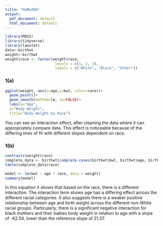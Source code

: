 ```yaml
---
title: "HwMod08"
output:
  pdf_document: default
  html_document: default
---
```


```r
library(MASS)
library(tidyverse)
library(lawstat)
data<-birthwt
weight<-birthwt
weight$race <- factor(weight$race,
                       levels = c(1, 2, 3),
                       labels = c("White", "Black", "Other"))
```

### 1(a)

```r
ggplot(weight, aes(x=age,y=bwt, color=race))+
  geom_point()+
  geom_smooth(method=lm, se=FALSE)+
  labs(x="Age",
  y="Body Weight",
  title="Body Weight by Race")
```

You can see an interaction effect, after cleaning the data where it can appropriately compare data. This effect is noticeable because of the differing lines of fit with different slopes dependent on race.

### 1(b)

```r
contrasts(weight$race)
complete_data <- birthwt[complete.cases(birthwt$bwt, birthwt$age, birthwt$race), ]
table(complete_data$race)
```

```r
model <- lm(bwt ~ age * race, data = weight)
summary(model)
```

In this equation it shows that based on the race, there is a different interaction. The interaction term shows age has a differing effect across the different racial categories. It also suggests there is a weaker positive relationship between age and birth weight across the different non-White racial groups. Particularly, there is a significant negative interaction for black mothers and their babies body weight in relation to age with a slope of -62.54, lower than the reference slope of 21.37.
